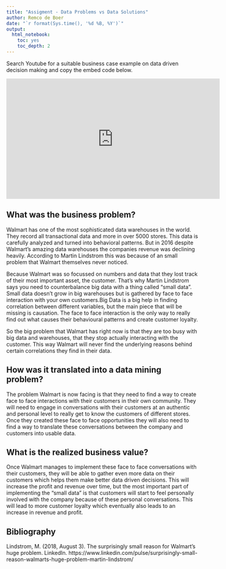 ```yaml
---
title: "Assigment - Data Problems vs Data Solutions"
author: Remco de Boer
date: "`r format(Sys.time(), '%d %B, %Y')`"
output:
  html_notebook:
    toc: yes
    toc_depth: 2
---
```


Search Youtube for a suitable business case example on data driven decision making and copy the embed code below.

<iframe width="560" height="315" src="https://www.youtube.com/embed/g_TJc2NctsI" title="YouTube video player" frameborder="0" allow="accelerometer; autoplay; clipboard-write; encrypted-media; gyroscope; picture-in-picture" allowfullscreen data-external="1"></iframe>


## What was the business problem?

Walmart has one of the most sophisticated data warehouses in the world. They record all transactional data and more in over 5000 stores. This data is carefully analyzed and turned into behavioral patterns. But in 2016 despite Walmart's amazing data warehouses the companies revenue was declining heavily. According to Martin Lindstrom this was because of an small problem that Walmart themselves never noticed.

Because Walmart was so focussed on numbers and data that they lost track of their most important asset, the customer.  That's why Martin Lindstrom says you need to counterbalance big data with a thing called "small data". Small data doesn't grow in big warehouses but is gathered by face to face interaction with your own customers.Big Data is a big help in finding correlation between different variables, but the main piece that will be missing is causation.
The face to face interaction is the only way to really find out what causes their behavioural patterns and create customer loyalty.

So the big problem that Walmart has right now is that they are too busy with big data and warehouses, that they stop actually interacting with the customer. This way Walmart will never find the underlying reasons behind certain correlations they find in their data. 

## How was it translated into a data mining problem?

The problem Walmart is now facing is that they need to find a way to create face to face interactions with their customers in their own community. They will need to engage in conversations with their customers at an authentic and personal level to really get to know the customers of different stores. Once they created these face to face opportunities they will also need to find a way to translate these conversations between the company and customers into usable data.

## What is the realized business value?
Once Walmart manages to implement these face to face conversations with their customers, they will be able to gather even more data on their customers which helps them make better data driven decisions. This will increase the profit and revenue over time, but the most important part of implementing the "small data" is that customers will start to feel personally involved with the company because of these personal conversations. This will lead to more customer loyalty which eventually also leads to an increase in revenue and profit.

## Bibliography

Lindstrom, M. (2018, August 3). The surprisingly small reason for Walmart’s huge problem. LinkedIn. https://www.linkedin.com/pulse/surprisingly-small-reason-walmarts-huge-problem-martin-lindstrom/

